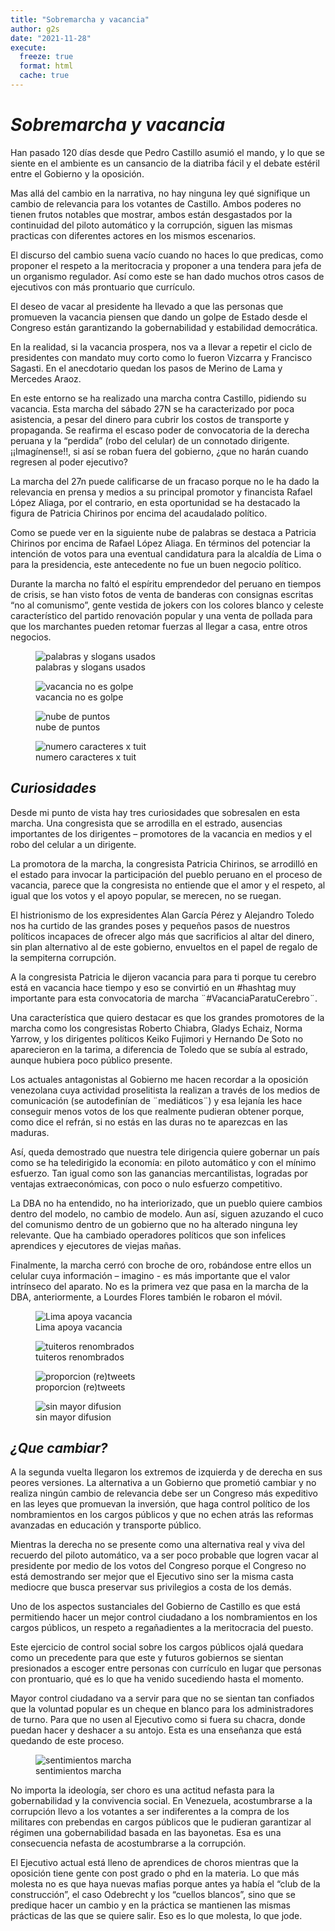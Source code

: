 ---
title: "Sobremarcha y vacancia"
author: g2s
date: "2021-11-28"
execute:
  freeze: true
  format: html
  cache: true
---

# *Sobremarcha y vacancia*

Han pasado 120 días desde que Pedro Castillo asumió el mando, y lo que se siente en el ambiente es un cansancio de la diatriba fácil y el debate estéril entre el Gobierno y la oposición.

Mas allá del cambio en la narrativa, no hay ninguna ley qué signifique un cambio de relevancia para los votantes de Castillo. Ambos poderes no tienen frutos notables que mostrar, ambos están desgastados por la continuidad del piloto automático y la corrupción, siguen las mismas practicas con diferentes actores en los mismos escenarios.

El discurso del cambio suena vacío cuando no haces lo que predicas, como proponer el respeto a la meritocracia y proponer a una tendera para jefa de un organismo regulador. Así como este se han dado muchos otros casos de ejecutivos con más prontuario que currículo.

El deseo de vacar al presidente ha llevado a que las personas que promueven la vacancia piensen que dando un golpe de Estado desde el Congreso están garantizando la gobernabilidad y estabilidad democrática.

En la realidad, si la vacancia prospera, nos va a llevar a repetir el ciclo de presidentes con mandato muy corto como lo fueron Vizcarra y Francisco Sagasti. En el anecdotario quedan los pasos de Merino de Lama y Mercedes Araoz.

En este entorno se ha realizado una marcha contra Castillo, pidiendo su vacancia. Esta marcha del sábado 27N se ha caracterizado por poca asistencia, a pesar del dinero para cubrir los costos de transporte y propaganda. Se reafirma el escaso poder de convocatoria de la derecha peruana y la "perdida" (robo del celular) de un connotado dirigente. ¡¡Imagínense!!, si así se roban fuera del gobierno, ¿que no harán cuando regresen al poder ejecutivo?

La marcha del 27n puede calificarse de un fracaso porque no le ha dado la relevancia en prensa y medios a su principal promotor y financista Rafael López Aliaga, por el contrario, en esta oportunidad se ha destacado la figura de Patricia Chirinos por encima del acaudalado político.

Como se puede ver en la siguiente nube de palabras se destaca a Patricia Chirinos por encima de Rafael López Aliaga. En términos del potenciar la intención de votos para una eventual candidatura para la alcaldía de Lima o para la presidencia, este antecedente no fue un buen negocio político.

Durante la marcha no faltó el espíritu emprendedor del peruano en tiempos de crisis, se han visto fotos de venta de banderas con consignas escritas "no al comunismo", gente vestida de jokers con los colores blanco y celeste característico del partido renovación popular y una venta de pollada para que los marchantes pueden retomar fuerzas al llegar a casa, entre otros negocios.

::: column-body-outset
::: {layout-ncol="2"}
![palabras y slogans usados](images/sloganspalabras.jpeg){group="posts"}

![vacancia no es golpe](images/vacancianoesgolpe.jpeg){group="posts"}

![nube de puntos](images/Rplot.jpeg){group="posts"}

![numero caracteres x tuit](images/numerodecaracteres.jpeg){group="posts"}
:::
:::

## *Curiosidades*

Desde mi punto de vista hay tres curiosidades que sobresalen en esta marcha. Una congresista que se arrodilla en el estrado, ausencias importantes de los dirigentes -- promotores de la vacancia en medios y el robo del celular a un dirigente.

La promotora de la marcha, la congresista Patricia Chirinos, se arrodilló en el estado para invocar la participación del pueblo peruano en el proceso de vacancia, parece que la congresista no entiende que el amor y el respeto, al igual que los votos y el apoyo popular, se merecen, no se ruegan.

El histrionismo de los expresidentes Alan García Pérez y Alejandro Toledo nos ha curtido de las grandes poses y pequeños pasos de nuestros políticos incapaces de ofrecer algo más que sacrificios al altar del dinero, sin plan alternativo al de este gobierno, envueltos en el papel de regalo de la sempiterna corrupción.

A la congresista Patricia le dijeron vacancia para para ti porque tu cerebro está en vacancia hace tiempo y eso se convirtió en un #hashtag muy importante para esta convocatoria de marcha ¨#VacanciaParatuCerebro¨.

Una característica que quiero destacar es que los grandes promotores de la marcha como los congresistas Roberto Chiabra, Gladys Echaiz, Norma Yarrow, y los dirigentes políticos Keiko Fujimori y Hernando De Soto no aparecieron en la tarima, a diferencia de Toledo que se subía al estrado, aunque hubiera poco público presente.

Los actuales antagonistas al Gobierno me hacen recordar a la oposición venezolana cuya actividad proselitista la realizan a través de los medios de comunicación (se autodefinían de ¨mediáticos¨) y esa lejanía les hace conseguir menos votos de los que realmente pudieran obtener porque, como dice el refrán, si no estás en las duras no te aparezcas en las maduras.

Así, queda demostrado que nuestra tele dirigencia quiere gobernar un país como se ha teledirigido la economía: en piloto automático y con el mínimo esfuerzo. Tan igual como son las ganancias mercantilistas, logradas por ventajas extraeconómicas, con poco o nulo esfuerzo competitivo.

La DBA no ha entendido, no ha interiorizado, que un pueblo quiere cambios dentro del modelo, no cambio de modelo. Aun así, siguen azuzando el cuco del comunismo dentro de un gobierno que no ha alterado ninguna ley relevante. Que ha cambiado operadores políticos que son infelices aprendices y ejecutores de viejas mañas.

Finalmente, la marcha cerró con broche de oro, robándose entre ellos un celular cuya información -- imagino - es más importante que el valor intrínseco del aparato. No es la primera vez que pasa en la marcha de la DBA, anteriormente, a Lourdes Flores también le robaron el móvil.

::: column-body-outset
::: {layout-ncol="2"}
![Lima apoya vacancia](images/procedenciausuarios.jpeg){group="posts"}

![tuiteros renombrados](images/sin_character.jpeg){group="posts"}

![proporcion (re)tweets](images/proporcionentretuits.jpeg){group="posts"}

![sin mayor difusion](images/sindifusiontuitosfera.jpeg){group="posts"}
:::
:::

## *¿Que cambiar?*

A la segunda vuelta llegaron los extremos de izquierda y de derecha en sus peores versiones. La alternativa a un Gobierno que prometió cambiar y no realiza ningún cambio de relevancia debe ser un Congreso más expeditivo en las leyes que promuevan la inversión, que haga control político de los nombramientos en los cargos públicos y que no echen atrás las reformas avanzadas en educación y transporte público.

Mientras la derecha no se presente como una alternativa real y viva del recuerdo del piloto automático, va a ser poco probable que logren vacar al presidente por medio de los votos del Congreso porque el Congreso no está demostrando ser mejor que el Ejecutivo sino ser la misma casta mediocre que busca preservar sus privilegios a costa de los demás.

Uno de los aspectos sustanciales del Gobierno de Castillo es que está permitiendo hacer un mejor control ciudadano a los nombramientos en los cargos públicos, un respeto a regañadientes a la meritocracia del puesto.

Este ejercicio de control social sobre los cargos públicos ojalá quedara como un precedente para que este y futuros gobiernos se sientan presionados a escoger entre personas con currículo en lugar que personas con prontuario, qué es lo que ha venido sucediendo hasta el momento.

Mayor control ciudadano va a servir para que no se sientan tan confiados que la voluntad popular es un cheque en blanco para los administradores de turno. Para que no usen al Ejecutivo como si fuera su chacra, donde puedan hacer y deshacer a su antojo. Esta es una enseñanza que está quedando de este proceso.

![sentimientos marcha](images/sentimientos_marchas.jpeg)

No importa la ideología, ser choro es una actitud nefasta para la gobernabilidad y la convivencia social. En Venezuela, acostumbrarse a la corrupción llevo a los votantes a ser indiferentes a la compra de los militares con prebendas en cargos públicos que le pudieran garantizar al régimen una gobernabilidad basada en las bayonetas. Esa es una consecuencia nefasta de acostumbrarse a la corrupción.

El Ejecutivo actual está lleno de aprendices de choros mientras que la oposición tiene gente con post grado o phd en la materia. Lo que más molesta no es que haya nuevas mafias porque antes ya había el "club de la construcción", el caso Odebrecht y los "cuellos blancos", sino que se predique hacer un cambio y en la práctica se mantienen las mismas prácticas de las que se quiere salir. Eso es lo que molesta, lo que jode.
